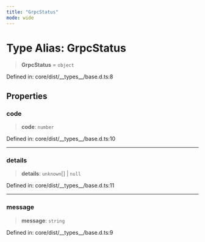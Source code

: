 ```yaml
---
title: "GrpcStatus"
mode: wide
---
```

  
# Type Alias: GrpcStatus

> **GrpcStatus** = `object`

Defined in: core/dist/\_\_types\_\_/base.d.ts:8

## Properties

### code

> **code**: `number`

Defined in: core/dist/\_\_types\_\_/base.d.ts:10

***

### details

> **details**: `unknown`[] \| `null`

Defined in: core/dist/\_\_types\_\_/base.d.ts:11

***

### message

> **message**: `string`

Defined in: core/dist/\_\_types\_\_/base.d.ts:9
